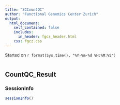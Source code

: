 ```yaml
---
title: "SCCountQC"
author: "Functional Genomics Center Zurich"
output: 
  html_document:
    self_contained: false
    includes:
      in_header: fgcz_header.html
    css: fgcz.css
---
```


Started on `r format(Sys.time(), "%Y-%m-%d %H:%M:%S")`

```r

```

## CountQC_Result {.tabset}

### SessionInfo
```r
sessionInfo()
```
